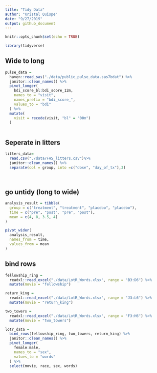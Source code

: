 ```yaml
---
title: "Tidy Data"
author: "Kristal Quispe"
date: "9/27/2019"
output: github_document
---
```


```r
knitr::opts_chunk$set(echo = TRUE)

library(tidyverse)
```

## Wide to long

```r
pulse_data = 
  haven::read_sas("./data/public_pulse_data.sas7bdat") %>% 
  janitor::clean_names() %>% 
  pivot_longer(
    bdi_score_bl:bdi_score_12m,
    names_to = "visit", 
    names_prefix = "bdi_score_",
    values_to = "bdi"
  ) %>%
  mutate(
    visit = recode(visit, "bl" = "00m")
  )
  
```

## Seperate in litters

```r
litters_data=
  read.csv("./data/FAS_litters.csv")%>% 
  janitor::clean_names() %>% 
  separate(col = group, into =c("dose", "day_of_tx"),3)
  
  
```


## go untidy (long to wide)


```r
analysis_result = tibble(
  group = c("treatment", "treatment", "placebo", "placebo"),
  time = c("pre", "post", "pre", "post"),
  mean = c(4, 8, 3.5, 4)
)

pivot_wider(
  analysis_result,
  names_from = time,
  values_from = mean
)
```


## bind rows

```r

fellowship_ring =
  readxl::read_excel("./data/LotR_Words.xlsx", range = "B3:D6") %>% 
  mutate(movie = "fellowship")

return_king = 
  readxl::read_excel("./data/LotR_Words.xlsx", range = "J3:L6") %>%
  mutate(movie = "return_king")

```

```r
two_towers = 
  readxl::read_excel("./data/LotR_Words.xlsx", range = "F3:H6") %>%
  mutate(movie = "two_towers")

lotr_data =
  bind_rows(fellowship_ring, two_towers, return_king) %>% 
  janitor::clean_names() %>% 
  pivot_longer(
    female:male,
    names_to = "sex",
    values_to = "words"
  ) %>% 
  select(movie, race, sex, words)
```

